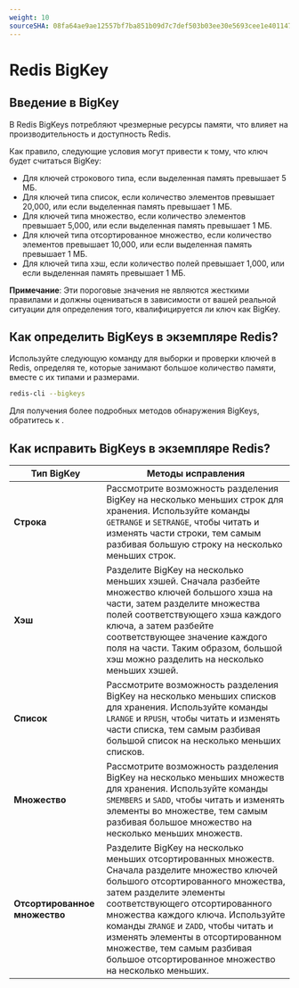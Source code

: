 ```yaml
---
weight: 10
sourceSHA: 08fa64ae9ae12557bf7ba851b09d7c7def503b03ee30e5693cee1e401147b1e2
---
```


# Redis BigKey

## Введение в BigKey

В Redis BigKeys потребляют чрезмерные ресурсы памяти, что влияет на производительность и доступность Redis.

Как правило, следующие условия могут привести к тому, что ключ будет считаться BigKey:

- Для ключей строкового типа, если выделенная память превышает 5 МБ.
- Для ключей типа список, если количество элементов превышает 20,000, или если выделенная память превышает 1 МБ.
- Для ключей типа множество, если количество элементов превышает 5,000, или если выделенная память превышает 1 МБ.
- Для ключей типа отсортированное множество, если количество элементов превышает 10,000, или если выделенная память превышает 1 МБ.
- Для ключей типа хэш, если количество полей превышает 1,000, или если выделенная память превышает 1 МБ.

**Примечание**: Эти пороговые значения не являются жесткими правилами и должны оцениваться в зависимости от вашей реальной ситуации для определения того, квалифицируется ли ключ как BigKey.

## Как определить BigKeys в экземпляре Redis?

Используйте следующую команду для выборки и проверки ключей в Redis, определяя те, которые занимают большое количество памяти, вместе с их типами и размерами.

```bash
redis-cli --bigkeys
```

Для получения более подробных методов обнаружения BigKeys, обратитесь к <ExternalSiteLink name="redis" href="trouble_shooting/20-bigkeycheck.mdx" children="Обнаружение и обработка BigKeys" />.

## Как исправить BigKeys в экземпляре Redis?

| Тип BigKey     | Методы исправления                                                                                                                                                                                                                                                                                                                       |
| -------------- | --------------------------------------------------------------------------------------------------------------------------------------------------------------------------------------------------------------------------------------------------------------------------------------------------------------------------------------- |
| **Строка**     | Рассмотрите возможность разделения BigKey на несколько меньших строк для хранения. Используйте команды `GETRANGE` и `SETRANGE`, чтобы читать и изменять части строки, тем самым разбивая большую строку на несколько меньших строк.                                                                                                                                       |
| **Хэш**        | Разделите BigKey на несколько меньших хэшей. Сначала разбейте множество ключей большого хэша на части, затем разделите множества полей соответствующего хэша каждого ключа, а затем разбейте соответствующее значение каждого поля на части. Таким образом, большой хэш можно разделить на несколько меньших хэшей.                                       |
| **Список**     | Рассмотрите возможность разделения BigKey на несколько меньших списков для хранения. Используйте команды `LRANGE` и `RPUSH`, чтобы читать и изменять части списка, тем самым разбивая большой список на несколько меньших списков.                                                                                                                                                  |
| **Множество**  | Рассмотрите возможность разделения BigKey на несколько меньших множеств для хранения. Используйте команды `SMEMBERS` и `SADD`, чтобы читать и изменять элементы во множестве, тем самым разбивая большое множество на несколько меньших множеств.                                                                                                                         |
| **Отсортированное множество** | Разделите BigKey на несколько меньших отсортированных множеств. Сначала разделите множество ключей большого отсортированного множества, затем разделите элементы соответствующего отсортированного множества каждого ключа. Используйте команды `ZRANGE` и `ZADD`, чтобы читать и изменять элементы в отсортированном множестве, тем самым разбивая большое отсортированное множество на несколько меньших. |
